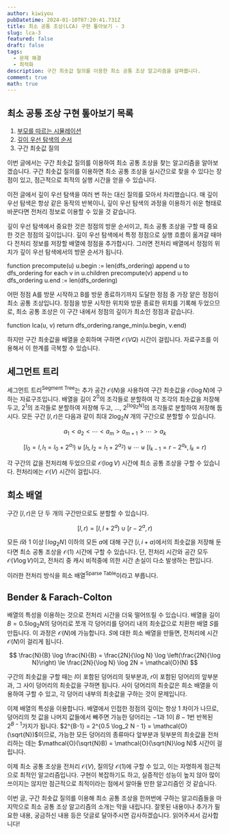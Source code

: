 ```yaml
---
author: kiwiyou
pubDatetime: 2024-01-10T07:20:41.731Z
title: 최소 공통 조상(LCA) 구현 톺아보기 - 3
slug: lca-3
featured: false
draft: false
tags:
  - 문제 해결
  - 최적화
description: 구간 최솟값 질의를 이용한 최소 공통 조상 알고리즘을 살펴봅니다.
comment: true
math: true
---
```



## 최소 공통 조상 구현 톺아보기 목록

1. [부모를 따르는 시뮬레이션](/posts/lca-1)
2. [깊이 우선 탐색의 순서](/posts/lca-2)
3. 구간 최솟값 질의

이번 글에서는 구간 최솟값 질의를 이용하여 최소 공통 조상을 찾는 알고리즘을 알아보겠습니다.
구간 최솟값 질의를 이용하면 최소 공통 조상을 실시간으로 찾을 수 있다는 장점이 있고, 점근적으로 최적의 실행 시간을 얻을 수 있습니다.

이전 글에서 깊이 우선 탐색을 여러 번 하는 대신 질의를 모아서 차리했습니다.
매 깊이 우선 탐색은 항상 같은 동작의 반복이니, 깊이 우선 탐색의 과정을 이용하기 쉬운 형태로 바꾼다면 전처리 정보로 이용할 수 있을 것 같습니다.

깊이 우선 탐색에서 중요한 것은 정점의 방문 순서이고, 최소 공통 조상을 구할 때 중요한 것은 정점의 깊이입니다.
깊이 우선 탐색에서 특정 정점으로 실행 흐름이 옮겨갈 때마다 전처리 정보를 저장할 배열에 정점을 추가합시다.
그러면 전처리 배열에서 정점의 위치가 깊이 우선 탐색에서의 방문 순서가 됩니다.

<Function>
  <Keyword>function</Keyword> precompute(u)
  <Scope>
    <Line>u.begin := len(dfs_ordering)</Line>
    <Line>
      <Keyword>append</Keyword> u <Keyword>to</Keyword> dfs_ordering
    </Line>
    <Line>
      <Keyword>for each</Keyword> v <Keyword>in</Keyword> u.children
      <Scope>
        <Line>precompute(v)</Line>
        <Line>
          <Keyword>append</Keyword> u <Keyword>to</Keyword> dfs_ordering
        </Line>
      </Scope>
    </Line>
    <Line>u.end := len(dfs_ordering)</Line>
  </Scope>
</Function>

어떤 정점 A를 방문 시작하고 B를 방문 종료하기까지 도달한 정점 중 가장 얕은 정점이 최소 공통 조상입니다.
정점을 방문 시작한 위치와 방문 종료한 위치를 기록해 두었으므로, 최소 공통 조상은 이 구간 내에서 정점의 깊이가 최소인 정점과 같습니다.

<Function>
  <Keyword>function</Keyword> lca(u, v)
  <Scope>
    <Line>
      <Keyword>return</Keyword> dfs_ordering.range_min(u.begin, v.end)
    </Line>
  </Scope>
</Function>

하지만 구간 최솟값을 배열을 순회하며 구하면 $\mathcal{O}(VQ)$ 시간이 걸립니다.
자료구조를 이용해서 이 한계를 극복할 수 있습니다.

## 세그먼트 트리

세그먼트 트리<sup>Segment Tree</sup>는 추가 공간 $\mathcal{O}(N)$을 사용하여 구간 최솟값을 $\mathcal{O}(\log N)$에 구하는 자료구조입니다.
배열을 길이 $2^0$의 조각들로 분할하여 각 조각의 최솟값을 저장해 두고, $2^1$의 조각들로 분할하여 저장해 두고, …, $2^{\lceil \log_2 N \rceil}$의 조각들로 분할하여 저장해 둡시다.
모든 구간 $[l, r)$은 다음과 같이 최대 $2 \log_2 N$ 개의 구간으로 분할할 수 있습니다.

$$
a_1 \lt a_2 \lt \cdots \lt a_m \gt a_{m+1} \gt \cdots \gt a_k
$$

$$
[l_0 = l, l_1 = l_0 + 2^{a_1}) \uplus [l_1, l_2 = l_1 + 2^{a_2}) \uplus \cdots \uplus [l_{k-1} = r - 2^{a_k}, l_k = r)
$$

각 구간의 값을 전처리해 두었으므로 $\mathcal{O}(\log V)$ 시간에 최소 공통 조상을 구할 수 있습니다.
전처리에는 $\mathcal{O}(V)$ 시간이 걸립니다.

## 희소 배열

구간 $[l, r)$은 단 두 개의 구간만으로도 분할할 수 있습니다.

$$
[l, r) = [l, l + 2^a) \cup [r - 2^a, r)
$$

모든 $i$와 $1$ 이상 $\lceil log_2 N\rceil$ 이하의 모든 $a$에 대해 구간 $[i, i + a)$에서의 최솟값을 저장해 둔다면 최소 공통 조상을 $\mathcal{O}(1)$ 시간에 구할 수 있습니다.
단, 전처리 시간와 공간 모두 $\mathcal{O}(V \log V)$이고, 전처리 중 캐시 비적중에 의한 시간 손실이 다소 발생하는 편입니다.

이러한 전처리 방식을 희소 배열<sup>Sparse Table</sup>이라고 부릅니다.

## Bender & Farach-Colton

배열의 특성을 이용하는 것으로 전처리 시간을 더욱 떨어뜨릴 수 있습니다.
배열을 길이 $B = 0.5 \log_2 N$의 덩어리로 쪼개 각 덩어리를 덩어리 내의 최솟값으로 치환한 배열 $S$를 만듭니다.
이 과정은 $\mathcal{O}(N)$에 가능합니다.
$S$에 대한 희소 배열을 만들면, 전처리에 시간 $\mathcal{O}(N)$이 걸리게 됩니다.

$$
\frac{N}{B} \log \frac{N}{B} = \frac{2N}{\log N} \log \left(\frac{2N}{\log N}\right) \le \frac{2N}{\log N} \log 2N = \mathcal{O}(N)
$$

구간의 최솟값을 구할 때는 $l$이 포함된 덩어리의 뒷부분과, $r$이 포함된 덩어리의 앞부분과, 그 사이 덩어리의 최솟값을 구하면 됩니다.
사이 덩어리의 최솟값은 희소 배열을 이용하여 구할 수 있고, 각 덩어리 내부의 최솟값을 구하는 것이 문제입니다.

이제 배열의 특성을 이용합니다.
배열에서 인접한 정점의 깊이는 항상 $1$ 차이가 나므로, 덩어리의 첫 값을 나머지 값들에서 빼주면 가능한 덩어리는 $-1$과 $1$이 $B-1$번 반복된 $2^{B-1}$가지가 됩니다.
$2^{B-1} = 2^{0.5 \log_2 N - 1} = \mathcal{O}(\sqrt{N})$이므로, 가능한 모든 덩어리의 종류마다 앞부분과 뒷부분의 최솟값을 전처리하는 데는 $\mathcal{O}(\sqrt{N}B) = \mathcal{O}(\sqrt{N}\log N)$ 시간이 걸립니다.

이제 최소 공통 조상을 전처리 $\mathcal{O}(V)$, 질의당 $\mathcal{O}(1)$에 구할 수 있고, 이는 자명하게 점근적으로 최적인 알고리즘입니다.
구현이 복잡하기도 하고, 실증적인 성능이 높지 않아 많이 쓰이지는 않지만 점근적으로 최적이라는 점에서 알아둘 만한 알고리즘인 것 같습니다.

이번 글, 구간 최솟값 질의를 이용해 최소 공통 조상을 한꺼번에 구하는 알고리즘들을 마지막으로 최소 공통 조상 알고리즘의 소개는 막을 내립니다.
잘못된 내용이나 추가가 필요한 내용, 궁금하신 내용 등은 덧글로 달아주시면 감사하겠습니다.
읽어주셔서 감사합니다!
